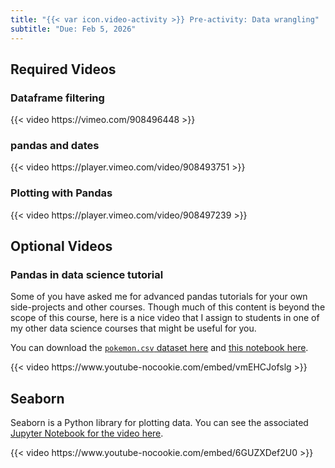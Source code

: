 ```yaml
---
title: "{{< var icon.video-activity >}} Pre-activity: Data wrangling"
subtitle: "Due: Feb 5, 2026"
---
```


## Required Videos

### Dataframe filtering

{{< video https://vimeo.com/908496448 >}}

### pandas and dates

{{< video https://player.vimeo.com/video/908493751 >}}

### Plotting with Pandas

{{< video https://player.vimeo.com/video/908497239 >}}

## Optional Videos

### Pandas in data science tutorial

Some of you have asked me for advanced pandas tutorials for your own side-projects and other courses.
Though much of this content is beyond the scope of this course, here is a nice video that I assign to students in one of my other data science courses that might be useful for you.

You can download the [`pokemon.csv` dataset here](https://github.com/firasm/bits/raw/master/pokemon.csv) and [this notebook here](https://github.com/ubco-cmps/data301_course/raw/main/notes/week05/week05_pokemon.ipynb).

{{< video https://www.youtube-nocookie.com/embed/vmEHCJofslg >}}

## Seaborn

Seaborn is a Python library for plotting data.
You can see the associated [Jupyter Notebook for the video here](https://firas.moosvi.com/courses/data301/2022_WT2/notes/week06/Class6B/Class6B.html).

{{< video https://www.youtube-nocookie.com/embed/6GUZXDef2U0 >}}
